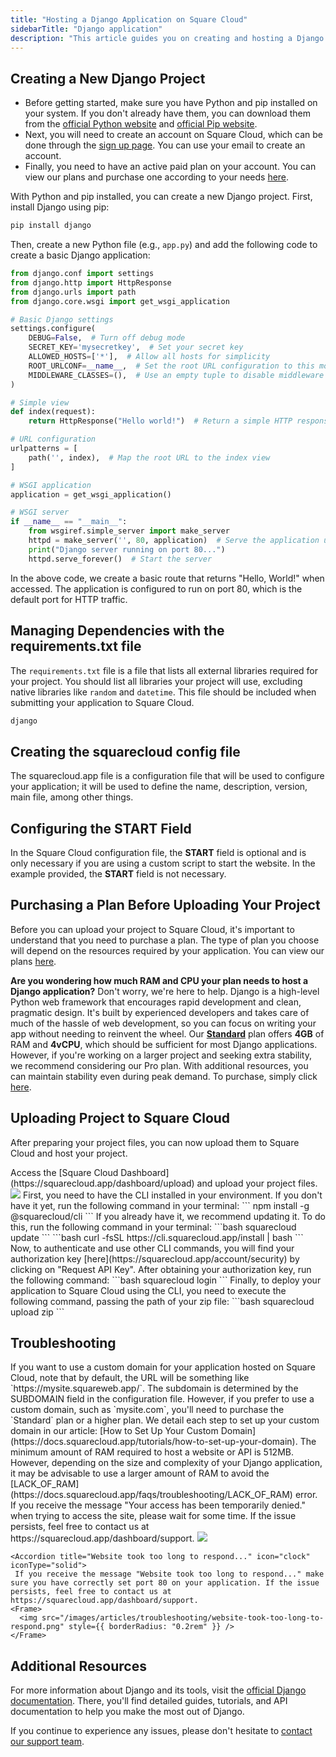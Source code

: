 ```yaml
---
title: "Hosting a Django Application on Square Cloud"
sidebarTitle: "Django application"
description: "This article guides you on creating and hosting a Django application on Square Cloud."
---
```


## Creating a New Django Project

- Before getting started, make sure you have Python and pip installed on your system. If you don't already have them, you can download them from the [official Python website](https://www.python.org/) and [official Pip website](https://pypi.org/).
- Next, you will need to create an account on Square Cloud, which can be done through the [sign up page](https://squarecloud.app/signup). You can use your email to create an account.
- Finally, you need to have an active paid plan on your account. You can view our plans and purchase one according to your needs [here](https://squarecloud.app/pricing).

With Python and pip installed, you can create a new Django project. First, install Django using pip:

```bash
pip install django
```

Then, create a new Python file (e.g., `app.py`) and add the following code to create a basic Django application:

```python app.py
from django.conf import settings
from django.http import HttpResponse
from django.urls import path
from django.core.wsgi import get_wsgi_application

# Basic Django settings
settings.configure(
    DEBUG=False,  # Turn off debug mode
    SECRET_KEY='mysecretkey',  # Set your secret key
    ALLOWED_HOSTS=['*'],  # Allow all hosts for simplicity
    ROOT_URLCONF=__name__,  # Set the root URL configuration to this module
    MIDDLEWARE_CLASSES=(),  # Use an empty tuple to disable middleware
)

# Simple view
def index(request):
    return HttpResponse("Hello world!")  # Return a simple HTTP response

# URL configuration
urlpatterns = [
    path('', index),  # Map the root URL to the index view
]

# WSGI application
application = get_wsgi_application()

# WSGI server
if __name__ == "__main__":
    from wsgiref.simple_server import make_server
    httpd = make_server('', 80, application)  # Serve the application using the WSGI server on port 80
    print("Django server running on port 80...")
    httpd.serve_forever()  # Start the server
```

In the above code, we create a basic route that returns "Hello, World!" when accessed. The application is configured to run on port 80, which is the default port for HTTP traffic.

## Managing Dependencies with the requirements.txt file

The `requirements.txt` file is a file that lists all external libraries required for your project. You should list all libraries your project will use, excluding native libraries like `random` and `datetime`. This file should be included when submitting your application to Square Cloud.

```txt requirements.txt
django
```

## Creating the squarecloud config file

<Card title="Learn about: how to make the configuration file for Square Cloud." icon="link" href="https://docs.squarecloud.app/getting-started/config-file">
The squarecloud.app file is a configuration file that will be used to configure your application; it will be used to define the name, description, version, main file, among other things.
</Card>

## Configuring the START Field

In the Square Cloud configuration file, the **START** field is optional and is only necessary if you are using a custom script to start the website. In the example provided, the **START** field is not necessary.

## Purchasing a Plan Before Uploading Your Project

Before you can upload your project to Square Cloud, it's important to understand that you need to purchase a plan. The type of plan you choose will depend on the resources required by your application. You can view our plans [here](https://squarecloud.app/pricing).

<Note>**Are you wondering how much RAM and CPU your plan needs to host a Django application?** Don't worry, we're here to help.
Django is a high-level Python web framework that encourages rapid development and clean, pragmatic design. 
It's built by experienced developers and takes care of much of the hassle of web development, so you can focus on writing your app without needing to reinvent the wheel.
Our **[Standard](https://squarecloud.app/pay?plan=standard)** plan offers **4GB** of RAM and **4vCPU**, which should be sufficient for most Django applications. 
However, if you're working on a larger project and seeking extra stability, we recommend considering our Pro plan. With additional resources, you can maintain stability even during peak demand. 
To purchase, simply click [here](https://squarecloud.app/pt-br/pay?plan=pro).</Note>

## Uploading Project to Square Cloud

After preparing your project files, you can now upload them to Square Cloud and host your project.

<Tabs>
  <Tab title="Dashboard Upload">
    Access the [Square Cloud
    Dashboard](https://squarecloud.app/dashboard/upload) and upload your project
    files.
    <Frame>
      <img src="/images/uploading.gif" style={{ borderRadius: "0.2rem" }} />
    </Frame>
  </Tab>
  <Tab title="CLI Upload">
    <Steps>
      <Step title="First Step">
        First, you need to have the CLI installed in your environment. If you
        don't have it yet, run the following command in your terminal:
        ```
        npm install -g @squarecloud/cli
        ```
        If you already have it, we recommend updating it. To do this, run the following command in your terminal:
        <Tabs>
          <Tab title="Windows">
            ```bash
            squarecloud update
            ```
          </Tab>
          <Tab title="Linux, macOS, and WSL">
            ```bash
            curl -fsSL https://cli.squarecloud.app/install | bash
            ```
          </Tab>
        </Tabs>
      </Step>
      <Step title="Second Step">
        Now, to authenticate and use other CLI commands, you will find your
        authorization key [here](https://squarecloud.app/account/security) by clicking on
        "Request API Key". After obtaining your authorization key, run the
        following command: 
        ```bash 
        squarecloud login
        ```
      </Step>
      <Step title="Third Step">
        Finally, to deploy your application to Square Cloud using the CLI, you
        need to execute the following command, passing the path of your zip
        file: 
        ```bash 
        squarecloud upload zip
        ```
      </Step>
    </Steps>
  </Tab>
</Tabs>

## Troubleshooting

<AccordionGroup>
  <Accordion title="Custom Domain" icon="globe" iconType="solid">
    If you want to use a custom domain for your application hosted on Square Cloud, note that by default, the URL will be something like `https://mysite.squareweb.app/`. The subdomain is determined by the SUBDOMAIN field in the configuration file. However, if you prefer to use a custom domain, such as `mysite.com`, you'll need to purchase the `Standard` plan or a higher plan. We detail each step to set up your custom domain in our article: [How to Set Up Your Custom Domain](https://docs.squarecloud.app/tutorials/how-to-set-up-your-domain).
  </Accordion>

  <Accordion title="Minimum RAM Requirements" icon="memory" iconType="solid">
    The minimum amount of RAM required to host a website or API is 512MB. However, depending on the size and complexity of your Django application, it may be advisable to use a larger amount of RAM to avoid the [LACK_OF_RAM](https://docs.squarecloud.app/faqs/troubleshooting/LACK_OF_RAM) error.
  </Accordion>

  <Accordion title="Temporary Access Denied" icon="ban" iconType="solid">
    If you receive the message "Your access has been temporarily denied." when trying to access the site, please wait for some time. If the issue persists, feel free to contact us at https://squarecloud.app/dashboard/support.
    <Frame>
      <img src="/images/articles/troubleshooting/temporarily-denied-access.png" style={{ borderRadius: "0.2rem" }} />
    </Frame>
  </Accordion>

    <Accordion title="Website took too long to respond..." icon="clock" iconType="solid">
     If you receive the message "Website took too long to respond..." make sure you have correctly set port 80 on your application. If the issue persists, feel free to contact us at https://squarecloud.app/dashboard/support.
    <Frame>
      <img src="/images/articles/troubleshooting/website-took-too-long-to-respond.png" style={{ borderRadius: "0.2rem" }} />
    </Frame>
  </Accordion>
</AccordionGroup>

## Additional Resources

For more information about Django and its tools, visit the [official Django documentation](https://docs.djangoproject.com/en/5.0/). There, you'll find detailed guides, tutorials, and API documentation to help you make the most out of Django.

If you continue to experience any issues, please don't hesitate to [contact our support team](/company/support).